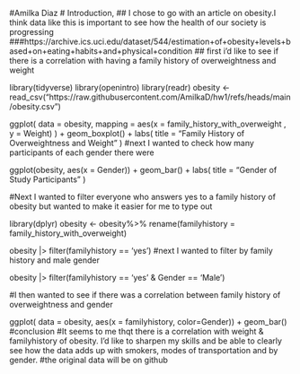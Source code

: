 #Amilka Diaz
# Introduction, 
## I chose to go with an article on obesity.I think data like this is important to see how the health of our society is progressing
###https://archive.ics.uci.edu/dataset/544/estimation+of+obesity+levels+based+on+eating+habits+and+physical+condition
## first i'd like to see if there is a correlation with having a family history of overweightness and weight

library(tidyverse)
library(openintro)
library(readr)
obesity <- read_csv("https://raw.githubusercontent.com/AmilkaD/hw1/refs/heads/main/obesity.csv")

ggplot(
data = obesity,
mapping = aes(x = family_history_with_overweight , y = Weight)
) + geom_boxplot() + labs(
title = "Family History of Overweightness and Weight"
)
#next I wanted to check how many participants of each gender there were

ggplot(obesity, aes(x = Gender)) +
geom_bar() + labs(
title = "Gender of Study Participants"
)

#Next I wanted to filter everyone who answers yes to a family history of obesity but wanted to make it easier for me to type out

library(dplyr)
obesity <- obesity%>% rename(familyhistory = family_history_with_overweight)

obesity |>
  filter(familyhistory == 'yes')
#next I wanted to filter by family history and male gender

obesity |>
  filter(familyhistory == 'yes' & Gender == 'Male')

#I then wanted to see if there was a correlation between family history of overweightness and gender

ggplot(
data = obesity,
aes(x = familyhistory, color=Gender)) + geom_bar()
#conclusion
#It seems to me thqt there is a correlation with weight & familyhistory of obesity. I'd like to sharpen my skills and be able to clearly see how the data adds up with smokers, modes of transportation and by gender.
#the original data will be on github

